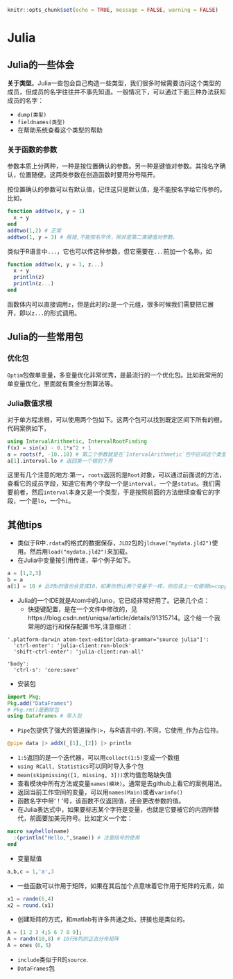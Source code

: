 ```r
knitr::opts_chunk$set(echo = TRUE, message = FALSE, warning = FALSE)
```
# Julia {#Julia}

## Julia的一些体会

**关于类型**。Julia一些包会自己构造一些类型，我们很多时候需要访问这个类型的成员，但成员的名字往往并不事先知道。一般情况下，可以通过下面三种办法获知成员的名字：

- `dump(类型)`
- `fieldnames(类型)`
- 在帮助系统查看这个类型的帮助

### 关于函数的参数

参数本质上分两种，一种是按位置确认的参数。另一种是键值对参数。其按名字确认，位置随便。这两类参数在创造函数时要用分号隔开。

按位置确认的参数可以有默认值，记住这只是默认值，是不能按名字给它传参的。比如，
```julia
function addtwo(x, y = 1)
  x + y
end
addtwo(1,2) # 正常
addtwo(1, y = 3) # 报错,不能按名字传，除非是第二类键值对参数。
```

类似于R语言中`...`，它也可以传这种参数，但它需要在`...`前加一个名称，如
```julia
function addtwo(x, y = 1, z...)
  x + y
  println(z)
  println(z...)
end
```

函数体内可以直接调用`z`，但是此时的`z`是一个元组，很多时候我们需要把它展开，即以`z...`的形式调用。

## Julia的一些常用包
### 优化包

`Optim`包做单变量，多变量优化非常优秀，是最流行的一个优化包。比如我常用的单变量优化，里面就有黄金分割算法等。

### Julia数值求根

对于单方程求根，可以使用两个包如下。这两个包可以找到既定区间下所有的根。代码案例如下，
```julia
using IntervalArithmetic, IntervalRootFinding
f(x) = sin(x) - 0.1*x^2 + 1
a = roots(f, -10..10) # 第二个参数就是在`IntervalArithmetic`包中区间这个类型的表达方式
a[1].interval.lo # 返回第一个根的下界
```

这里有几个注意的地方:第一，`roots`返回的是`Root`对象，可以通过前面说的方法，查看它的成员字段，知道它有两个字段一个是`interval`，一个是`status`。我们需要前者，然后`interval`本身又是一个类型，于是按照前面的方法继续查看它的字段，一个是`lo`，一个`hi`。

## 其他tips

- 类似于R中`.rdata`的格式的数据保存，`JLD2`包的`jldsave("mydata.jld2")`使用。然后用`load("mydata.jld2")`来加载。
- 在Julia中变量按引用传递，举个例子如下。
```julia
a = [1,2,3]
b = a
a[1] = 10 # 此时b的值也会变成10，如果你想让两个变量不一样，你应该上一句使用b=copy(a)
```
- Julia的一个IDE就是Atom中的Juno，它已经非常好用了。记录几个点：
  - 快捷键配置，是在一个文件中修改的，见https://blog.csdn.net/uniqsa/article/details/91315714。这个给一个我常用的运行和保存配置书写,注意缩进：
  
```
'.platform-darwin atom-text-editor[data-grammar="source julia"]':
  'ctrl-enter': 'julia-client:run-block'
  'shift-ctrl-enter': 'julia-client:run-all'

'body':
  'ctrl-s': 'core:save'
```
  
- 安装包
```julia
import Pkg;
Pkg.add("DataFrames")
# Pkg.rm()是删除包
using DataFrames # 导入包
```

- `Pipe`包提供了强大的管道操作`|>`，与R语言中的`.`不同，它使用`_`作为占位符。
```julia
@pipe data |> addX(_[1],_[2]) |> println
```
- `1:5`返回的是一个迭代器，可以用`collect(1:5)`变成一个数组
- `using RCall, Statistics`可以同时导入多个包
- `mean(skipmissing([1, missing, 3]))`求均值忽略缺失值
- 查看模块中所有方法或变量`names(模块)`。通常是去github上看它的案例用法。
- 返回当前工作空间的变量，可以用`names(Main)`或者`varinfo()`
- 函数名字中带‘！’号，该函数不仅返回值，还会更改参数的值。
- 在Julia表达式中，如果要标志某个字符是变量，也就是它要被它的内涵所替代，前面要加美元符号。比如定义一个宏：
```julia
macro sayhello(name)
  :(println("Hello,",$name)) # 注意括号的使用
end
```
- 变量赋值
```julia
a,b,c = 1,'a',3 
```
- 一些函数可以作用于矩阵，如果在其后加个点意味着它作用于矩阵的元素，如
```julia
x1 = randn(6,4)
x2 = round.(x1)
```
- 创建矩阵的方式，和matlab有许多共通之处。拼接也是类似的。
```julia
A = [1 2 3 4;5 6 7 8 9];
A = randn(10,8) # 10行8列的正态分布矩阵
A = ones（6，5）
```
- `include`类似于R的`source`.
- `DataFrames`包


